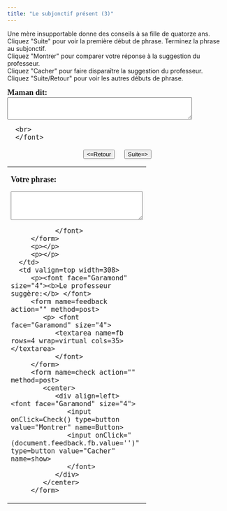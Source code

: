 ```yaml
---
title: "Le subjonctif présent (3)"
---
```

Une mère insupportable donne des conseils à sa fille de quatorze ans. <br />
Cliquez &quot;Suite&quot; pour voir la  premi&egrave;re début de phrase. Terminez la phrase au subjonctif.<br>
Cliquez &quot;Montrer&quot; pour comparer votre réponse &agrave; la suggestion du professeur.<br>
Cliquez &quot;Cacher&quot; pour faire dispara&icirc;tre la suggestion du professeur. <br />
Cliquez &quot;Suite/Retour&quot; pour voir les autres débuts de phrase.<br>

<form name=qbox action="" method=post>
   <p><font face="Garamond" size="4"><b>Maman dit:<br>
      </b> 
      <textarea name=q rows=3 wrap=virtual cols=50></textarea>
      <br>
      </font>
   </p>
   <center>
      <div align=left> <font face="Garamond" size="4"> 
         <input onClick=begin(-1) type=button value="&lt;=Retour" name=show>
         &nbsp; &nbsp; 
         <input onClick=begin(1) type=button value="Suite=&gt;" name=show>
         <br>
         </font>
      </div>
   </center>
</form>
<p></p>
<p></p>
</td>
<td width=200></td>
</tr>
</tbody> 
</table>
<table width="80%" border=0 align="center">
<tbody>
   <tr>
      <td valign=top width=236>
         <p><font face="Garamond" size="4"><b>Votre phrase:</b> </font> 
         <form name=Sinput action="" method=post>
            <p> <font face="Garamond" size="4"> 
               <textarea name=Content rows=4 wrap=virtual cols=35></textarea>
               </font> 
         </form>
         <p></p>
         <p></p>
      </td>
      <td valign=top width=308>
         <p><font face="Garamond" size="4"><b>Le professeur suggère:</b> </font> 
         <form name=feedback action="" method=post>
            <p> <font face="Garamond" size="4"> 
               <textarea name=fb rows=4 wrap=virtual cols=35></textarea>
               </font> 
         </form>
         <form name=check action="" method=post>
            <center>
               <div align=left> <font face="Garamond" size="4"> 
                  <input onClick=Check() type=button value="Montrer" name=Button>
                  <input onClick="(document.feedback.fb.value='')" type=button value="Cacher" name=show>
                  </font>
               </div>
            </center>
         </form>

<SCRIPT language=Javascript><!--//
//  This code is based on a script by Marmoe Soemarmo.  
//  Dan Beeby modified it and wrote the creation interface, JavaScripts, and Perl Scripts.
//  http://lang.swarthmore.edu/mellon -- dbeeby@haverford.edu.
//  Content by Alison Murray Levine, University of Virginia, alevine@virginia.edu.
//  You may borrow and modify these scripts, but please give credit where credit is due.
	var Question= new Array();
	var Answer= new Array();
//---------------------DATA--------------------

Question[1]="Annick, je n’aime pas que tu…";Question[2]="Il vaudrait mieux que tu…";Question[3]="Je n’apprécie pas que tu…";Question[4]="Je préférerais que tu…";Question[5]="Il vaut mieux que tu…";Question[6]="Je crains que tu…";Question[7]="Je ne supporte pas que tu…";Question[8]="Je tiens à ce que tu…";

Answer[1]="Je n’aime pas que tu mettes des jupes trop courtes/que tu sortes tard le soir/etc…";Answer[2]="Il vaudrait mieux que tu travailles plus sérieusement/que tu fasses tes devoirs avant de sortir/etc…";Answer[3]="Je n’apprécie pas que tu te maquilles autant/que tu sois impolie avec ton père et moi/etc…";Answer[4]="Je préférerais que tu sois plus sérieuse/que tu fasses plus de sport/etc…";Answer[5]="Il vaut mieux que tu rentres directement de l’école/que tu n’ailles pas en ville après les cours/etc…";Answer[6]="Je crains que tu n’aies des problèmes en dehors de la maison/que tu ne manques de jugement/etc…";Answer[7]="Je ne supporte pas que tu ne m’obéisse plus/que tu ne m’écoute pas/etc…";Answer[8]="Je tiens à ce que tu réussisses ton année scolaire/que tu sois en sécurité/etc…";

//-------------------END DATA-------------

var NextQ = 0;
var QN = 0;

function begin(QN){
NextQ = NextQ + QN
	if (Question[NextQ] == null) {
alert("Il n’y a plus de questions. Cliquez sur suite/retour pour revoir les questions.")
	}
	document.feedback.fb.value=""
	document.Sinput.Content.value=""
	document.qbox.q.value=Question[NextQ]
}

function Check(){
	if (document.Sinput.Content.value == ""){
        document.feedback.fb.value="Essayez de répondre à la question avant de voir la réponse du professeur."
        }
	else{
	document.feedback.fb.value=Answer[NextQ]
}
}
//--></SCRIPT>